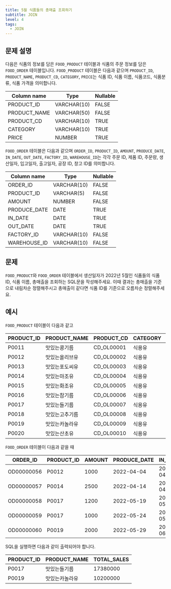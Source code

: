 ```yaml
---
title: 5월 식품들의 총매출 조회하기
subtitle: JOIN
level: 4
tags:
  - JOIN
---
```


## 문제 설명

다음은 식품의 정보를 담은 `FOOD_PRODUCT` 테이블과 식품의 주문 정보를 담은 `FOOD_ORDER` 테이블입니다. `FOOD_PRODUCT` 테이블은 다음과 같으며 `PRODUCT_ID`, `PRODUCT_NAME`, `PRODUCT_CD`, `CATEGORY`, `PRICE`는 식품 ID, 식품 이름, 식품코드, 식품분류, 식품 가격을 의미합니다.

| Column name  | Type        | Nullable |
| ------------ | ----------- | -------- |
| PRODUCT_ID   | VARCHAR(10) | FALSE    |
| PRODUCT_NAME | VARCHAR(50) | FALSE    |
| PRODUCT_CD   | VARCHAR(10) | TRUE     |
| CATEGORY     | VARCHAR(10) | TRUE     |
| PRICE        | NUMBER      | TRUE     |

`FOOD_ORDER` 테이블은 다음과 같으며 `ORDER_ID`, `PRODUCT_ID`, `AMOUNT`, `PRODUCE_DATE`, `IN_DATE`, `OUT_DATE`, `FACTORY_ID`, `WAREHOUSE_ID`는 각각 주문 ID, 제품 ID, 주문량, 생산일자, 입고일자, 출고일자, 공장 ID, 창고 ID를 의미합니다.

| Column name  | Type        | Nullable |
| ------------ | ----------- | -------- |
| ORDER_ID     | VARCHAR(10) | FALSE    |
| PRODUCT_ID   | VARCHAR(5)  | FALSE    |
| AMOUNT       | NUMBER      | FALSE    |
| PRODUCE_DATE | DATE        | TRUE     |
| IN_DATE      | DATE        | TRUE     |
| OUT_DATE     | DATE        | TRUE     |
| FACTORY_ID   | VARCHAR(10) | FALSE    |
| WAREHOUSE_ID | VARCHAR(10) | FALSE    |

## 문제

`FOOD_PRODUCT`와 `FOOD_ORDER` 테이블에서 생산일자가 2022년 5월인 식품들의 식품 ID, 식품 이름, 총매출을 조회하는 SQL문을 작성해주세요. 이때 결과는 총매출을 기준으로 내림차순 정렬해주시고 총매출이 같다면 식품 ID를 기준으로 오름차순 정렬해주세요.

## 예시

`FOOD_PRODUCT` 테이블이 다음과 같고

| PRODUCT_ID | PRODUCT_NAME   | PRODUCT_CD | CATEGORY | PRICE |
| ---------- | -------------- | ---------- | -------- | ----- |
| P0011      | 맛있는콩기름   | CD_OL00001 | 식용유   | 4880  |
| P0012      | 맛있는올리브유 | CD_OL00002 | 식용유   | 7200  |
| P0013      | 맛있는포도씨유 | CD_OL00003 | 식용유   | 5950  |
| P0014      | 맛있는마조유   | CD_OL00004 | 식용유   | 8950  |
| P0015      | 맛있는화조유   | CD_OL00005 | 식용유   | 8800  |
| P0016      | 맛있는참기름   | CD_OL00006 | 식용유   | 7100  |
| P0017      | 맛있는들기름   | CD_OL00007 | 식용유   | 7900  |
| P0018      | 맛있는고추기름 | CD_OL00008 | 식용유   | 6100  |
| P0019      | 맛있는카놀라유 | CD_OL00009 | 식용유   | 5100  |
| P0020      | 맛있는산초유   | CD_OL00010 | 식용유   | 6500  |

`FOOD_ORDER` 테이블이 다음과 같을 때

| ORDER_ID   | PRODUCT_ID | AMOUNT | PRODUCE_DATE | IN_DATE    | OUT_DATE   | FACTORY_ID | WAREHOUSE_ID |
| ---------- | ---------- | ------ | ------------ | ---------- | ---------- | ---------- | ------------ |
| OD00000056 | P0012      | 1000   | 2022-04-04   | 2022-04-21 | 2022-04-25 | FT19980002 | WH0032       |
| OD00000057 | P0014      | 2500   | 2022-04-14   | 2022-04-27 | 2022-05-01 | FT19980002 | WH0033       |
| OD00000058 | P0017      | 1200   | 2022-05-19   | 2022-05-28 | 2022-05-28 | FT20070002 | WH0033       |
| OD00000059 | P0017      | 1000   | 2022-05-24   | 2022-05-30 | 2022-05-30 | FT20070002 | WH0038       |
| OD00000060 | P0019      | 2000   | 2022-05-29   | 2022-06-08 | 2022-06-08 | FT20070002 | WH0035       |

SQL을 실행하면 다음과 같이 출력되어야 합니다.

| PRODUCT_ID | PRODUCT_NAME   | TOTAL_SALES |
| ---------- | -------------- | ----------- |
| P0017      | 맛있는들기름   | 17380000    |
| P0019      | 맛있는카놀라유 | 10200000    |
